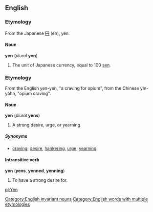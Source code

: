 ==English==
===Etymology===
From the Japanese [[円]] (en), yen.

====Noun====
'''yen''' (''plural'' '''yen''') [[Category:English invariant nouns]]

#The unit of Japanese currency, equal to 100 [[sen]].

===Etymology===
From the English yen-yen, "a craving for opium", from the Chinese yIn-yáhn, "opium craving".

====Noun====
'''yen''' (''plural'' '''yens''')

#A strong desire, urge, or yearning.

=====Synonyms=====
*[[craving]], [[desire]], [[hankering]], [[urge]], [[yearning]]

====Intransitive verb====
'''yen''' ('''yens''', '''yenned''', '''yenning''')

#To have a strong desire for.

[[Category:English words with multiple etymologies]]
[[pl:Yen]]